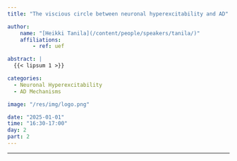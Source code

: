 ```yaml
---
title: "The viscious circle between neuronal hyperexcitability and AD"

author:
    name: "[Heikki Tanila](/content/people/speakers/tanila/)"
    affiliations:
        - ref: uef

abstract: |
  {{< lipsum 1 >}}

categories:
  - Neuronal Hyperexcitability
  - AD Mechanisms

image: "/res/img/logo.png"

date: "2025-01-01"
time: "16:30-17:00"
day: 2
part: 2
---
```


***

<object data="/res/quarto.pdf" type="application/pdf" width="100%" height="600">
</object> 